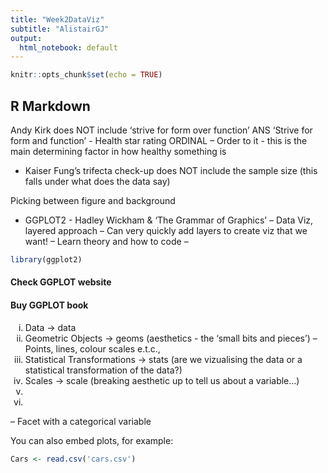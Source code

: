 ```yaml
---
title: "Week2DataViz"
subtitle: "AlistairGJ"
output:
  html_notebook: default
---
```


```r
knitr::opts_chunk$set(echo = TRUE)
```

## R Markdown

Andy Kirk does NOT include 'strive for form over function' ANS 'Strive for form and function'
- Health star rating ORDINAL
-- Order to it - this is the main determining factor in how healthy something is

- Kaiser Fung's trifecta check-up does NOT include the sample size (this falls under what does the data say)

Picking between figure and background

- GGPLOT2 - Hadley Wickham 
& 'The Grammar of Graphics'
-- Data Viz, layered approach
-- Can very quickly add layers to create viz that we want!
-- Learn theory and how to code
-- 

```r
library(ggplot2)
```

#### Check GGPLOT website
#### Buy GGPLOT book

i. Data -> data
ii. Geometric Objects -> geoms (aesthetics - the 'small bits and pieces')
-- Points, lines, colour scales e.t.c.,
iii. Statistical Transformations -> stats (are we vizualising the data or a statistical transformation of the data?)
iv. Scales -> scale (breaking aesthetic up to tell us about a variable...)
v. 
vi. 

-- Facet with a categorical variable

You can also embed plots, for example:

```r
Cars <- read.csv('cars.csv')
```













